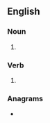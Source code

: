 ==English==

===Noun===
{{head|en|noun plural form}}

# {{plural of|sidle|lang=en}}

===Verb===
{{head|en|verb form}}

# {{en-third-person singular of|sidle}}

===Anagrams===
* {{anagrams|en|Seidls|lissed|sleids|slides}}